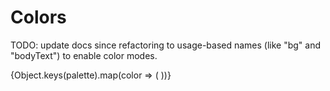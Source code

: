 
<Meta title="Primitives / Colors" />

# Colors

TODO: update docs since refactoring to usage-based names (like "bg" and "bodyText") to enable color modes.

<Preview>
  <Story name="Color palette">
    <SwatchGroup>
      {Object.keys(palette).map(color => (
        <ColorSwatch color={palette[color]} name={color} />
      ))}
    </SwatchGroup>
  </Story>
</Preview>
